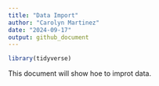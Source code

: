 ```yaml
---
title: "Data Import"
author: "Carolyn Martinez"
date: "2024-09-17"
output: github_document
---
```


```r

library(tidyverse)
```

This document will show hoe to improt data. 